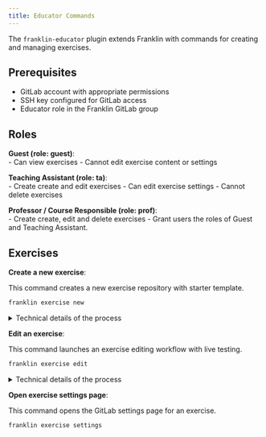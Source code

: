 ```yaml
---
title: Educator Commands
---
```


The `franklin-educator` plugin extends Franklin with commands for creating and managing exercises.


## Prerequisites

- GitLab account with appropriate permissions
- SSH key configured for GitLab access
- Educator role in the Franklin GitLab group


## Roles

**Guest (role: guest)**:  
- Can view exercises
- Cannot edit exercise content or settings

**Teaching Assistant (role: ta)**:  
- Create create and edit exercises
- Can edit exercise settings
- Cannot delete exercises

**Professor / Course Responsible (role: prof)**:  
- Create create, edit and delete exercises
- Grant users the roles of Guest and Teaching Assistant.




## Exercises

**Create a new exercise**:

This command creates a new exercise repository with starter template.

```bash
franklin exercise new
```

<!-- ::: {.panel-tabset}

# This happens

1. You select the target course from a list
2. You enter a repository name (lowercase, no spaces)
3. You choose an exercise template
4. Franklin creates the GitLab repository
5. Template files are added automatically
6. The repository settings page opens in your browser

# Tips

- Use descriptive names like `week1-intro` or `lab3-analysis`
- The standard template includes everything needed to start
- Set repository visibility to "Public" in GitLab settings after creation
- Add a clear description for students

::: -->

<details>
<summary>Technical details of the process</summary>

1. **Permission Check**: Verifies educator role in target course
2. **Name Validation**: Ensures name follows GitLab conventions
3. **Repository Creation**: Uses GitLab API to create project
4. **Template Copy**: Copies template files from Franklin package
5. **Git Operations**: Initializes repo, adds files, makes initial commit
6. **Pipeline Trigger**: Starts CI/CD to build initial Docker image
7. **Settings Launch**: Opens browser to repository settings

</details>

**Edit an exercise**:

This command launches an exercise editing workflow with live testing.

```bash
franklin exercise edit
```

<!-- ::: {.panel-tabset}

# This happens

1. You select the exercise to edit
2. Franklin clones it to a temporary directory
3. Docker container starts with the exercise
4. JupyterLab opens in your browser
5. File changes are watched and auto-saved to Git
6. Tests run automatically on save
7. Changes are committed and pushed when done

# Tips

- Best for quick edits and beginners
- No Git knowledge required
- Dependencies are detected automatically
- Test feedback appears in terminal

::: -->

<details>
<summary>Technical details of the process</summary>

1. **Exercise Selection**: Choose exercise from course list
2. **Clone Repository**: Downloads to temporary directory
3. **Launch Environment**: Starts Docker with exercise
4. **Open JupyterLab**: Browser opens with files
5. **File Watching**: Auto-saves changes to Git
6. **Test on Save**: Runs tests automatically
7. **Commit & Push**: Pushes changes when done

</details>

**Open exercise settings page**:

This command opens the GitLab settings page for an exercise.

```bash
franklin exercise settings
```

